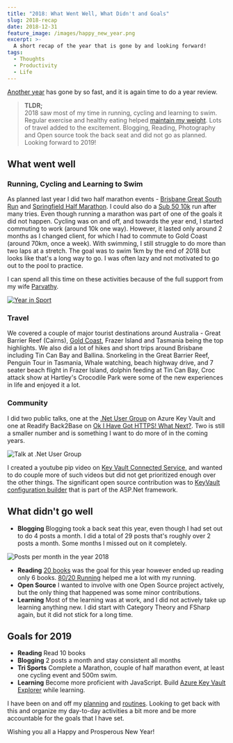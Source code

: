 ```yaml
---
title: "2018: What Went Well, What Didn't and Goals"
slug: 2018-recap
date: 2018-12-31
feature_image: /images/happy_new_year.png
excerpt: >-
  A short recap of the year that is gone by and looking forward!
tags:
  - Thoughts
  - Productivity
  - Life
---
```

[Another year](/blog/2017-recap/) has gone by so fast, and it is again time to do a year review.

> **TLDR;**  
2018 saw most of my time in running, cycling and learning to swim. Regular exercise and healthy eating helped [maintain my weight](/blog/how-i-lost-13-kilos-in-one-and-half-months/). Lots of travel added to the excitement. Blogging, Reading, Photography and Open source took the back seat and did not go as planned. Looking forward to 2019!

## What went well

### **Running, Cycling and Learning to Swim**

As planned last year I did two half marathon events - [Brisbane Great South Run](https://www.strava.com/activities/1495400703) and [Springfield Half Marathon](https://www.strava.com/activities/1628202657). I could also do a [Sub 50 10k](https://www.strava.com/activities/1756881573/overview) run after many tries. Even though running a marathon was part of one of the goals it did not happen. Cycling was on and off, and towards the year end, I started commuting to work (around 10k one way). However, it lasted only around 2 months as I changed client, for which I had to commute to Gold Coast (around 70km, once a week). With swimming, I still struggle to do more than two laps at a stretch. The goal was to swim 1km by the end of 2018 but looks like that's a long way to go. I was often lazy and not motivated to go out to the pool to practice.

I can spend all this time on these activities because of the full support from my wife [Parvathy](https://www.facebook.com/parvathy.panicker).

[![Year in Sport](/images/2018_sport.jpg)](https://2018.strava.com/en-us/video/92aff78b819c502351b85b8ef27e35025cd97adf)

### **Travel**

We covered a couple of major tourist destinations around Australia - Great Barrier Reef (Cairns), [Gold Coast](/blog/ndc-security-2018-overview-and-key-takeaways/), Frazer Island and Tasmania being the top highlights. We also did a lot of hikes and short trips around Brisbane including Tin Can Bay and Ballina. Snorkeling in the Great Barrier Reef, Penguin Tour in Tasmania, Whale watching, beach highway drive, and 7 seater beach flight in Frazer Island, dolphin feeding at Tin Can Bay, Croc attack show at Hartley's Crocodile Park were some of the new experiences in life and enjoyed it a lot.

### **Community**

I did two public talks, one at the [.Net User Group](https://www.meetup.com/en-AU/Brisbane-Net-User-Group/events/251639570/) on Azure Key Vault and one at Readify Back2Base on [Ok I Have Got HTTPS! What Next?](/blog/ok-i-have-got-https-what-next/). Two is still a smaller number and is something I want to do more of in the coming years.

![Talk at .Net User Group](/images/2018_talks_ug.jpg)

I created a youtube pip video on [Key Vault Connected Service](https://www.youtube.com/watch?v=S7EPrlpPqXw), and wanted to do couple more of such videos but did not get prioritized enough over the other things. The significant open source contribution was to [KeyVault configuration builder](https://github.com/aspnet/MicrosoftConfigurationBuilders/commits?author=rahulpnath) that is part of the ASP.Net framework.

## What didn't go well

-   **Blogging** Blogging took a back seat this year, even though I had set out to do 4 posts a month. I did a total of 29 posts that's roughly over 2 posts a month. Some months I missed out on it completely.

![Posts per month in the year 2018](/images/2018_postpermonth.jpg)

-   **Reading** [20 books](https://www.goodreads.com/user_challenges/13036464) was the goal for this year however ended up reading only 6 books. [80/20 Running](https://www.goodreads.com/book/show/20821042-80-20-running) helped me a lot with my running.
-   **Open Source** I wanted to involve with one Open Source project actively, but the only thing that happened was some minor contributions.
-   **Learning** Most of the learning was at work, and I did not actively take up learning anything new. I did start with Category Theory and FSharp again, but it did not stick for a long time.

## Goals for 2019

-   **Reading** Read 10 books
-   **Blogging** 2 posts a month and stay consistent all months
-   **Tri Sports** Complete a Marathon, couple of half marathon event, at least one cycling event and 500m swim.
-   **Learning** Become more proficient with JavaScript. Build [Azure Key Vault Explorer](https://github.com/rahulpnath/keyvaultexplorer) while learning.

I have been on and off my [planning](/blog/experimenting-with-pomodoro-technique/) and [routines](/blog/morning-routine/). Looking to get back with this and organize my day-to-day activities a bit more and be more accountable for the goals that I have set.

Wishing you all a Happy and Prosperous New Year!